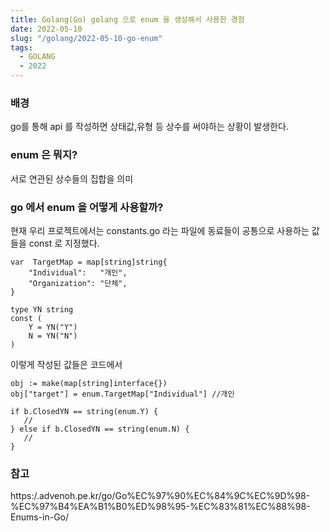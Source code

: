 ```yaml
---
title: Golang(Go) golang 으로 enum 을 생성해서 사용한 경험
date: 2022-05-10
slug: "/golang/2022-05-10-go-enum"
tags:
  - GOLANG
  - 2022
---
```


### 배경

go를 통해 api 를 작성하면
상태값,유형 등 상수를 써야하는 상황이 발생한다.

### enum 은 뭐지?
서로 연관된 상수들의 집합을 의미

### go 에서 enum 을 어떻게 사용할까?

현재 우리 프로젝트에서는 
constants.go 라는 파일에 동료들이 공통으로 사용하는 값들을 const 로 지정했다.

```
var  TargetMap = map[string]string{
	"Individual":   "개인",
	"Organization": "단체",
}

type YN string
const (
	Y = YN("Y")
	N = YN("N")
)
```

이렇게 작성된 값들은 코드에서

```
obj := make(map[string]interface{})
obj["target"] = enum.TargetMap["Individual"] //개인
```

```
if b.ClosedYN == string(enum.Y) {
   //
} else if b.ClosedYN == string(enum.N) {
   //
}
```

### 참고
https:/.advenoh.pe.kr/go/Go%EC%97%90%EC%84%9C%EC%9D%98-%EC%97%B4%EA%B1%B0%ED%98%95-%EC%83%81%EC%88%98-Enums-in-Go/